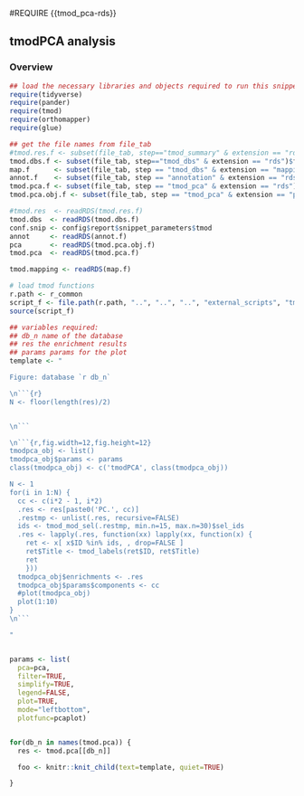 #REQUIRE {{tmod_pca-rds}}

<!--
This is the snippet showing the results of tmodPCA
January Weiner
-->

## tmodPCA analysis


### Overview


```r
## load the necessary libraries and objects required to run this snippet
require(tidyverse)
require(pander)
require(tmod)
require(orthomapper)
require(glue)

## get the file names from file_tab
#tmod.res.f <- subset(file_tab, step=="tmod_summary" & extension == "rds")$filename
tmod.dbs.f <- subset(file_tab, step=="tmod_dbs" & extension == "rds")$filename
map.f      <- subset(file_tab, step == "tmod_dbs" & extension == "mapping.rds")$filename
annot.f    <- subset(file_tab, step == "annotation" & extension == "rds")$filename
tmod.pca.f <- subset(file_tab, step == "tmod_pca" & extension == "rds")$filename
tmod.pca.obj.f <- subset(file_tab, step == "tmod_pca" & extension == "pca.rds")$filename

#tmod.res  <- readRDS(tmod.res.f)
tmod.dbs  <- readRDS(tmod.dbs.f)
conf.snip <- config$report$snippet_parameters$tmod
annot     <- readRDS(annot.f)
pca       <- readRDS(tmod.pca.obj.f)
tmod.pca  <- readRDS(tmod.pca.f)

tmod.mapping <- readRDS(map.f)

# load tmod functions
r.path <- r_common
script_f <- file.path(r.path, "..", "..", "..", "external_scripts", "tmod_functions.R")
source(script_f)
```

```r

## variables required:
## db_n name of the database
## res the enrichment results
## params params for the plot
template <- "

Figure: database `r db_n`

\n```{r}
N <- floor(length(res)/2)


\n```

\n```{r,fig.width=12,fig.height=12}
tmodpca_obj <- list()
tmodpca_obj$params <- params
class(tmodpca_obj) <- c('tmodPCA', class(tmodpca_obj))

N <- 1
for(i in 1:N) {
  cc <- c(i*2 - 1, i*2)
  .res <- res[paste0('PC.', cc)]
  .restmp <- unlist(.res, recursive=FALSE)
  ids <- tmod_mod_sel(.restmp, min.n=15, max.n=30)$sel_ids
  .res <- lapply(.res, function(xx) lapply(xx, function(x) {
    ret <- x[ x$ID %in% ids, , drop=FALSE ]
    ret$Title <- tmod_labels(ret$ID, ret$Title)
    ret
    }))
  tmodpca_obj$enrichments <- .res
  tmodpca_obj$params$components <- cc
  #plot(tmodpca_obj)
  plot(1:10)
}
\n```

"



```

```r

params <- list(
  pca=pca,
  filter=TRUE,
  simplify=TRUE,
  legend=FALSE,
  plot=TRUE,
  mode="leftbottom",
  plotfunc=pcaplot)


for(db_n in names(tmod.pca)) {
  res <- tmod.pca[[db_n]]

  foo <- knitr::knit_child(text=template, quiet=TRUE)

}

```


